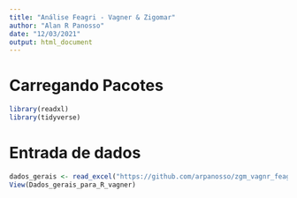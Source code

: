 ```yaml
---
title: "Análise Feagri - Vagner & Zigomar"
author: "Alan R Panosso"
date: "12/03/2021"
output: html_document
---
```


# Carregando Pacotes

```r
library(readxl)
library(tidyverse)
```


# Entrada de dados
```r
dados_gerais <- read_excel("https://github.com/arpanosso/zgm_vagnr_feagri/blob/main/dados/Dados_gerais_para_R_vagner.xlsx")
View(Dados_gerais_para_R_vagner)
```

